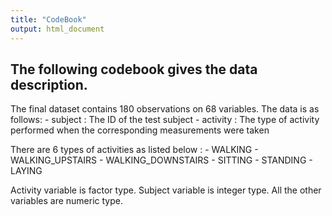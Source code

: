 ---
title: "CodeBook"
output: html_document
---

## The following codebook gives the data description.

The final dataset contains 180 observations on 68 variables.
The data is as follows:
- subject : The ID of the test subject
- activity : The type of activity performed when the corresponding measurements were taken

There are 6 types of activities as listed below :
- WALKING
- WALKING_UPSTAIRS
- WALKING_DOWNSTAIRS
- SITTING
- STANDING
- LAYING

Activity variable is factor type. Subject variable is integer type. All the other variables are numeric type.